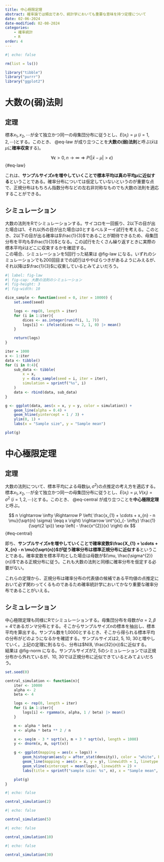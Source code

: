 ```yaml
---
title: 中心極限定理
abstract: 確率論では頻出であり、統計学においても重要な意味を持つ定理について
date: 02-06-2024
date-modified: 02-08-2024
categories:
    - 確率統計
    - R
order: 4
---
```


```r
#| echo: false

rm(list = ls())

library("tibble")
library("purrr")
library("ggplot2")
```

# 大数の(弱)法則

## 定理
標本$x_{1}, x_{2}, \cdots$が全て独立かつ同一の母集団分布に従うとし、$E(x_{i}) = \mu \ (i = 1, 2, \cdots)$とする。このとき、 @eq-law が成り立つことを**大数の(弱)法則**と呼ぶ($\bar{x}$は$\mu$に**確率収束**する)。

$$
\forall \epsilon > 0, n \rightarrow \infty \Rightarrow P \{ |\bar{x} - \mu | > \epsilon \}
$${#eq-law}

これは、**サンプルサイズ$n$を増やしていくことで標本平均は真の平均$\mu$に近似する**ということである。確率分布については仮定していないというのが重要な点で、正規分布はもちろん指数分布などの左右非対称なものでも大数の法則を適応することができる。

## シミュレーション
大数の法則をRでシミュレーションする。サイコロを一回振り、2以下の目が出た場合は1、それ以外の目が出た場合は0とするベルヌーイ試行を考える。このとき、2以下の目が出る確率は$\frac{1}{3}$であることが期待できるため、母集団分布を平均も$\frac{1}{3}$となる。この試行をたくさん繰り返すときに実際の標本平均$\bar{x}$はどこに収束するかを確認する。  
この場合、シミュレーションを5回行った結果は @fig-law になる。いずれのシミュレーションでも200回目までの試行はややばらつきがあるようにみえるが、それ以降は$\frac{1}{3}$に収束しているとみてよいだろう。

```r
#| label: fig-law
#| fig-cap: 大数の法則のシミュレーション
#| fig-height: 3
#| fig-width: 10

dice_sample <- function(seed = 0, iter = 10000) {
    set.seed(seed)

    logs <- rep(0, length = iter)
    for (i in 1:iter){
        dices <- as.integer(runif(i, 1, 7))
        logs[i] <- ifelse(dices <= 2, 1, 0) |> mean()
    }

    return(logs)
}

iter = 1000
x <- 1:iter
data <- tibble()
for (i in 0:4){
    sub_data <- tibble(
        x = x,
        y = dice_sample(seed = i, iter = iter),
        simulation = sprintf("%s", i)
    )
    data <- rbind(data, sub_data)
}

g <- ggplot(data, aes(x = x, y = y, color = simulation)) +
    geom_line(alpha = 0.4) +
    geom_hline(yintercept = 1 / 3) +
    ylim(0, 1) +
    labs(x = "Sample size", y = "Sample mean")

plot(g)
```

# 中心極限定理

## 定理
大数の法則について、標本平均による母数$(\mu, \sigma^{2})$の点推定の考え方を適応する。  
標本$x_{1}, x_{2}, \cdots$が全て独立かつ同一の母集団分布に従うとし、$E(x_{i}) = \mu, V(x_{i}) = \sigma^{2} \ (i = 1, 2, \cdots)$とする。このとき、 @eq-central が成り立つことを**中心極限定理**と呼ぶ。

$$
n \rightarrow \infty \Rightarrow P \left( \frac{x_{1} + \cdots + x_{n} - n \mu}{\sqrt{n} \sigma} \leqq x \right) \rightarrow \int^{x}_{- \infty} \frac{1}{\sqrt{2 \pi}} \exp \left( - \frac{x^{2}}{x} \right) dx
$${#eq-central}

即ち、**サンプルサイズ$n$を増やしていくことで確率変数$\frac{X_{1} + \cdots + X_{n} - n \mu}{\sqrt{n}}$が従う確率分布は標準正規分布に近似する**ということである。確率変数を標本平均とした場合は母数が$(\mu, \frac{\sigma^{2}}{n})$である正規分布に従う。これも大数の法則と同様に確率分布を仮定する必要がない。

これらの定理から、正規分布は確率分布の代表値の候補である平均値の点推定において必ず関わってくるものであるため確率統計学においてかなり重要な確率分布であることがいえる。

## シミュレーション
中心極限定理も同様にRでシミュレーションする。母集団分布を母数が$\alpha = 2, \beta = 4$であるガンマ分布とする。そこからサンプルサイズ$n$の標本を抽出し、標本平均を算出する。サンプル数を1,0000とするとき、そこから得られる標本平均の分布がどのようになるかを確認する。サンプルサイズは2, 5, 10, 30と増やしていく。上記の定理に則るなら、分布は$N(8, \frac{32}{n})$に近似する。  
結果は @fig-norm になる。サンプルサイズが2, 5のシミュレーションでは正規分布から外れているが、10, 30では正規分布に近似できているとみてよいだろう。

```r
set.seed(0)

central_simulation <- function(n){
    iter <- 10000
    alpha <- 2
    beta <- 4

    logs <- rep(0, length = iter)
    for (i in 1:iter){
        logs[i] <- rgamma(n, alpha, 1 / beta) |> mean()
    }

    m <- alpha * beta
    v <- alpha * beta ** 2 / n

    x <- seq(m - 3 * sqrt(v), m + 3 * sqrt(v), length = 1000)
    y <- dnorm(x, m, sqrt(v))

    g <- ggplot(mapping = aes(x = logs)) +
        geom_histogram(aes(y = after_stat(density)), color = "white", bins = 40) +
        geom_line(mapping = aes(x = x, y = y), linewidth = 1, linetype = "dashed") +
        geom_vline(xintercept = mean(logs), linewidth = 2) +
        labs(title = sprintf("sample size: %s", n), x = "Sample mean", y = "density")

    plot(g)
}
```

::: {#fig-norm fig-cap="中心極限定理のシミュレーション: 縦線は$E(\bar{x})$, 破線は母集団分布$N(8, \frac{32}{n})$" fig-height=3 layout-ncol=2}

```r
#| echo: false

central_simulation(2)
```

```r
#| echo: false

central_simulation(5)
```

```r
#| echo: false

central_simulation(10)
```

```r
#| echo: false

central_simulation(30)
```

:::